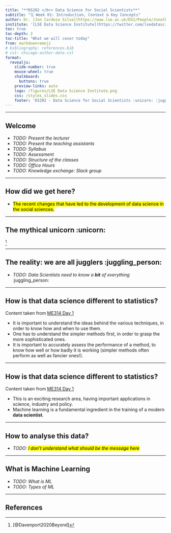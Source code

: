 ---
title: "**DS202 </br> Data Science for Social Scientists**"
subtitle: "🗓️ Week 01: Introduction, Context & Key Concepts"
author: Dr. [Jon Cardoso Silva](https://www.lse.ac.uk/DSI/People/Jonathan-Cardoso-Silva)
institute: '[LSE Data Science Institute](https://twitter.com/lsedatascience)'
toc: true
toc-depth: 2
toc-title: "What we will cover today"
from: markdown+emoji
# bibliography: references.bib
# csl: chicago-author-date.csl
format:
  revealjs: 
    slide-number: true
    mouse-wheel: true
    chalkboard: 
      buttons: true
    preview-links: auto
    logo: /figures/LSE Data Science Institute.png
    css: /styles_slides.css
    footer: 'DS202 - Data Science for Social Scientists :unicorn: :juggling_person:'
---

----

## Welcome

- _TODO: Present the lecturer_
- _TODO: Present the teaching assistants_
- _TODO: Syllabus_
- _TODO: Assessment_
- _TODO: Structure of the classes_
- _TODO: Office Hours_
- _TODO: Knowledge exchange: Slack group_

----

## How did we get here?

- <mark class="todo"> The recent changes that have led to the development of data science in the social sciences.</mark>

----

## The mythical unicorn :unicorn: {background-image="/figures/unicorn.png" background-position="70% 45%" background-size="75%" background-repeat="no-repeat"}

[^*]


[^*]: [@Davenport2020Beyond]

----

## The reality: we are all jugglers :juggling_person:

- _TODO: Data Scientists need to know a **bit** of everything_ :juggling_person:

--- 

## How is that data science different to statistics? {.incremental}

::: {.notes}
Content taken from [ME314 Day 1](https://github.com/lse-me314/lectures)
:::

::: {.incremental}
- It is important to understand the ideas behind the various techniques, in order to know how and when to use them.
- One has to understand the simpler methods first, in order to grasp the more sophisticated ones.
- It is important to accurately assess the performance of a method, to know how well or how badly it is working (simpler methods often perform as well as fancier ones!).
:::

--- 

## How is that data science different to statistics? {.incremental}

::: {.notes}
Content taken from [ME314 Day 1](https://github.com/lse-me314/lectures)
:::

::: {.incremental}
- This is an exciting research area, having important applications in science, industry and policy.
- Machine learning is a fundamental ingredient in the training of a modern **data scientist**.
:::

----

## How to analyse this data?

- _TODO: <mark>I don't understand what should be the message here</mark>_

----

## What is Machine Learning

- _TODO: What is ML_
- _TODO: Types of ML_

----

## References

::: {#refs}
:::
